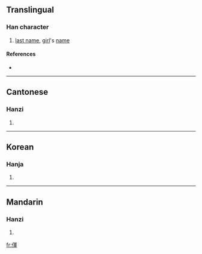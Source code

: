 ==Translingual==

===Han character===
{{Han char|rn=9|rad=人|as=09|sn=11|four=|canj=人月十十 (OBJJ)|ids=⿰[[亻]][[軍]]}}

# [[last name]], [[girl]]'s [[name]]

====References====
* {{Han ref|kx=0110.100|hdz=10195.090|uh=346E|ud=13422}}

----

==Cantonese==

===Hanzi===
{{yue-hanzi|jyut=|y=[[gwaat1]], [[waan4]]}}

# {{defn|Cantonese|sort=人09}}
----

==Korean==

===Hanja===
{{ko-hanja|hangeul=혼|rv=hon|mr=hon|y=hon}}

# {{defn|Korean|sort=人09}}

----

==Mandarin==

===Hanzi===
{{cmn-hanzi|pin=[[hún]] ([[hun2]])|wg=hun<sup>2</sup>}}

# {{defn|Mandarin|sort=人09}}

[[fr:㑮]]